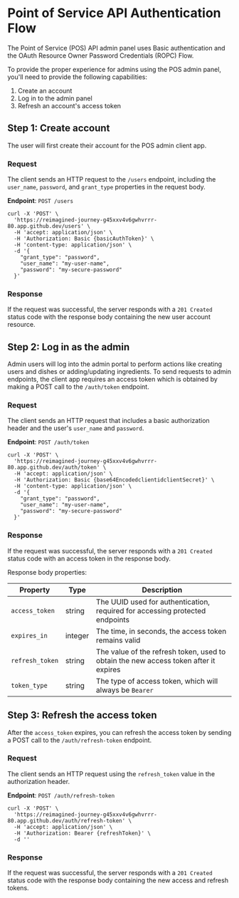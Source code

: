 # Point of Service API Authentication Flow

The Point of Service (POS) API admin panel uses Basic authentication and the OAuth Resource Owner Password Credentials (ROPC) Flow.

To provide the proper experience for admins using the POS admin panel, you'll need to provide the following capabilities: 

1. Create an account
2. Log in to the admin panel
3. Refresh an account's access token

## Step 1: Create account

The user will first create their account for the POS admin client app.

### Request

The client sends an HTTP request to the `/users` endpoint, including the `user_name`, `password`, and `grant_type` properties in the request body.

**Endpoint**: `POST /users`

```curl
curl -X 'POST' \
  'https://reimagined-journey-g45xxv4v6gwhvrrr-80.app.github.dev/users' \
  -H 'accept: application/json' \
  -H 'Authorization: Basic {basicAuthToken}' \
  -H 'content-type: application/json' \
  -d '{
    "grant_type": "password",
    "user_name": "my-user-name",
    "password": "my-secure-password"
  }'
```

### Response

If the request was successful, the server responds with a `201 Created` status code with the response body containing the new user account resource.


## Step 2: Log in as the admin

Admin users will log into the admin portal to perform actions like creating users and dishes or adding/updating ingredients. To send requests to admin endpoints, the client app requires an access token which is obtained by making a POST call to the `/auth/token` endpoint.

### Request

The client sends an HTTP request that includes a basic authorization header and the user's `user_name` and `password`.

**Endpoint**: `POST /auth/token`

```curl
curl -X 'POST' \
  'https://reimagined-journey-g45xxv4v6gwhvrrr-80.app.github.dev/auth/token' \
  -H 'accept: application/json' \
  -H 'Authorization: Basic {base64EncodedclientidclientSecret}' \
  -H 'content-type: application/json' \
  -d '{
    "grant_type": "password",
    "user_name": "my-user-name",
    "password": "my-secure-password"
  }'
```

### Response

If the request was successful, the server responds with a `201 Created` status code with an access token in the response body.

Response body properties:

| Property   | Type  | Description            |
| --------   | ----- | ---------------------- |
| `access_token` | string | The UUID used for authentication, required for accessing protected endpoints |
| `expires_in` | integer | The time, in seconds, the access token remains valid | 
| `refresh_token` | string | The value of the refresh token, used to obtain the new access token after it expires |
| `token_type` | string | The type of access token, which will always be `Bearer` |

## Step 3: Refresh the access token

After the `access_token` expires, you can refresh the access token by sending a POST call to the `/auth/refresh-token` endpoint.

### Request

The client sends an HTTP request using the `refresh_token` value in the authorization header.

**Endpoint**: `POST /auth/refresh-token`

```curl
curl -X 'POST' \
  'https://reimagined-journey-g45xxv4v6gwhvrrr-80.app.github.dev/auth/refresh-token' \
  -H 'accept: application/json' \
  -H 'Authorization: Bearer {refreshToken}' \
  -d ''
```

### Response

If the request was successful, the server responds with a `201 Created` status code with the response body containing the new access and refresh tokens.
